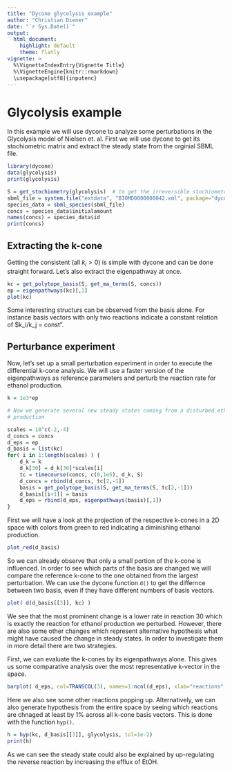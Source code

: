 ```yaml
---
title: "Dycone glycolysis example"
author: "Christian Diener"
date: "`r Sys.Date()`"
output:
  html_document:
    highlight: default
    theme: flatly
vignette: >
  %\VignetteIndexEntry{Vignette Title}
  %\VignetteEngine{knitr::rmarkdown}
  \usepackage[utf8]{inputenc}
---
```


Glycolysis example
==================

In this example we will use dycone to analyze some perturbations in the 
Glycolysis model of Nielsen et. al. First we will use dycone to get its stochiometric matrix and extract the steady state from the orginial SBML file.

```r
library(dycone)
data(glycolysis)
print(glycolysis)

S = get_stochiometry(glycolysis)  # to get the irreversible stochiometric matrix
sbml_file = system.file("extdata", "BIOMD0000000042.xml", package="dycone") 
species_data = sbml_species(sbml_file) 
concs = species_data$initialamount
names(concs) = species_data$id
print(concs)
```

Extracting the k-cone
---------------------

Getting the consistent (all $k_i>0$) is simple with dycone and can be done straight
forward. Let's also extract the eigenpathway at once.

```r
kc = get_polytope_basis(S, get_ma_terms(S, concs))
ep = eigenpathways(kc)[,1]
plot(kc)
```

Some interesting structurs can be observed from the basis alone. For instance basis vectors with only two reactions indicate a constant relation of $k_i/k_j = const".

Perturbance experiment
----------------------

Now, let's set up a small perturbation experiment in order to execute the differential k-cone analysis. We will use a faster version of the eigenpathways
as reference parameters and perturb the reaction rate for ethanol production.

```r
k = 1e3*ep

# Now we generate several new steady states coming from a disturbed ethanol 
# production 

scales = 10^c(-2,-4)
d_concs = concs
d_eps = ep 
d_basis = list(kc)
for( i in 1:length(scales) ) {
	d_k = k
	d_k[30] = d_k[30]*scales[i]
	tc = timecourse(concs, c(0,1e5), d_k, S)
	d_concs = rbind(d_concs, tc[2,-1])
	basis = get_polytope_basis(S, get_ma_terms(S, tc[2,-1]))
	d_basis[[i+1]] = basis
	d_eps = rbind(d_eps, eigenpathways(basis)[,1])
}
``` 

First we will have a look at the projection of the respective k-cones in a 2D space
with colors from green to red indicating a diminishing ethanol production.

```r
plot_red(d_basis)
```

So we can already observe that only a small portion of the k-cone is influenced.
In order to see which parts of the basis are changed we will compare the reference
k-cone to the one obtained from the largest perturbation. We can use the dycone function `d()` to get the differnce between two basis, even if they have different numbers of basis vectors.

```r
plot( d(d_basis[[3]], kc) )
```
We see that the most prominent change is a lower rate in reaction 30 which is exactly
the reaction for ethanol production we perturbed. However, there are also some other
changes which represent alternative hypothesis what might have caused the change in
steady states. In order to investigate them in more detail there are two strategies.

First, we can evaluate the k-cones by its eigenpathways alone. This gives us some
comparative analysis over the most representative k-vector in the space.

```r
barplot( d_eps, col=TRANSCOL(3), names=1:ncol(d_eps), xlab="reactions", beside=T )
```

Here we also see some other reactions popping up.
Alternatively, we can also generate hypothesis from the entire space by seeing which
reactions are chnaged at least by 1% across all k-cone basis vectors. This is done
with the function `hyp()`.

```r
h = hyp(kc, d_basis[[3]], glycolysis, tol=1e-2)
print(h)
```

As we can see the steady state could also be explained by up-regulating the reverse
reaction by increasing the efflux of EtOH.
